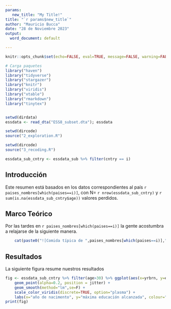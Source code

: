 ```yaml
---
params:
   new_title: "My Title!"
title: "`r params$new_title`"
author: "Mauricio Bucca"
date: "28 de Noviembre 2023"
output:
  word_document: default

---
```


```r
knitr::opts_chunk$set(echo=FALSE, eval=TRUE, message=FALSE, warning=FALSE, fig.height=6)

# Carga paquetes
library("haven")
library("tidyverse")
library("stargazer")
library("knitr")
library("viridis")
library("xtable")
library("rmarkdown")
library("tinytex")


setwd(dirdata)
essdata <- read_dta("ESS8_subset.dta"); essdata

setwd(dircode)
source("2_exploration.R")

setwd(dircode)
source("3_recoding.R")

essdata_sub_cntry <- essdata_sub %>% filter(cntry == i)


```

## Introducción


Este resumen está basados en los datos correspondientes al país  `r paises_nombres[which(paises==i)]`, con N= `r nrow(essdata_sub_cntry)` y `r sum(is.na(essdata_sub_cntry$age))` valores perdidos.

## Marco Teórico

Por las tardes en `r paises_nombres[which(paises==i)]` la gente acostumbra a relajarse de la siguiente manera.


```r
    cat(paste0("![Comida típica de ",paises_nombres[which(paises==i)],"]","(pics/", i, ".jpg)"), "\n")
```


\newpage

## Resultados

La siguiente figura resume nuestros resultados

```r
fig <- essdata_sub_cntry %>% filter(age>30) %>% ggplot(aes(x=yrbrn, y=eisced, colour=gndr_string)) +
	geom_point(alpha=0.2, position = jitter) +
	geom_smooth(method="lm",se=F) + 
  	scale_color_viridis(discrete=TRUE, option="plasma") +
    labs(x="año de nacimento", y="máxima educación alcanzada", colour="genero")
print(fig)
```

